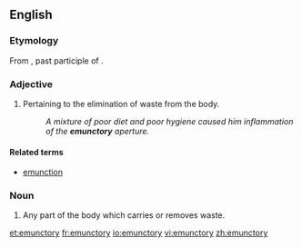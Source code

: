 ==English==

===Etymology===
From {{etyl|la|en}} {{term|emunctus|lang=la}}, past participle of {{term|ex|lang=la}} {{term|mungere||to blow one's nose|lang=la}}.

===Adjective===
{{en-adj}}

# Pertaining to the elimination of waste from the body.
#: ''A mixture of poor diet and poor hygiene caused him inflammation of the '''emunctory''' aperture.''

====Related terms====
* [[emunction]]

===Noun===
{{en-noun|emunctories}}

# Any part of the body which carries or removes waste.

[[et:emunctory]]
[[fr:emunctory]]
[[io:emunctory]]
[[vi:emunctory]]
[[zh:emunctory]]